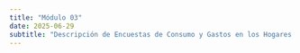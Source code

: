 ```yaml
---
title: "Módulo 03"
date: 2025-06-29
subtitle: "Descripción de Encuestas de Consumo y Gastos en los Hogares (HCES) en el modelado de dietas: Generalidades de las HCES y obtención de datos HCES"
---
```

